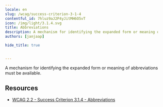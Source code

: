 ```yaml
---
locale: en
slug: /wcag/success-criterion-3-1-4
contentful_id: 7hluz9aJ2P4yJitMH6O5vT
icon: /img/light/3.1.4.svg
title: Abbreviations
description: A mechanism for identifying the expanded form or meaning of abbreviations must be available.
authors: [janjaap]

hide_title: true

	
---
```


<Hero
  title="Abbreviations"
  icon="/img/light/3.1.4.svg"
  prefix="Success Criterion 3.1.4"
  suffix="Level AAA"
/>

A mechanism for identifying the expanded form or meaning of abbreviations must be available. 

## Resources

- [WCAG 2.2 - Success Criterion 3.1.4 - Abbreviations](https://www.w3.org/TR/WCAG22/#abbreviations)